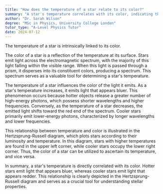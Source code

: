 ```yaml
---
title: "How does the temperature of a star relate to its color?"
summary: "A star's temperature correlates with its color, indicating that color can provide insights into a star's heat and overall properties."
author: "Dr. Sarah Wilson"
degree: "MSc in Physics, University College London"
tutor_type: "A-Level Physics Tutor"
date: 2024-07-12
---
```


The temperature of a star is intrinsically linked to its color.

The color of a star is a reflection of the temperature at its surface. Stars emit light across the electromagnetic spectrum, with the majority of this light falling within the visible range. When this light is passed through a prism, it disperses into its constituent colors, producing a spectrum. This spectrum serves as a valuable tool for determining a star's temperature.

The temperature of a star influences the color of the light it emits. As a star's temperature increases, it emits light that appears bluer. This phenomenon occurs because hotter objects release a greater number of high-energy photons, which possess shorter wavelengths and higher frequencies. Conversely, as the temperature of a star decreases, the emitted light shifts toward the red end of the spectrum. Cooler stars primarily emit lower-energy photons, characterized by longer wavelengths and lower frequencies.

This relationship between temperature and color is illustrated in the Hertzsprung-Russell diagram, which plots stars according to their luminosity and temperature. In this diagram, stars with higher temperatures are found in the upper left corner, while cooler stars occupy the lower right corner. Thus, the color of a star can be utilized to ascertain its temperature, and vice versa.

In summary, a star's temperature is directly correlated with its color. Hotter stars emit light that appears bluer, whereas cooler stars emit light that appears redder. This relationship is clearly depicted in the Hertzsprung-Russell diagram and serves as a crucial tool for understanding stellar properties.
    